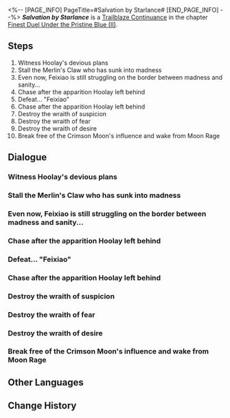 <%-- [PAGE_INFO]
PageTitle=#Salvation by Starlance#
[END_PAGE_INFO] --%>
{{Stub|Dialogue.}}
{{Mission Infobox
|id            = 2022306
|title         = 
|image         = <!--Mission Salvation by Starlance.png-->
|type          = Trailblaze Continuance
|event_name    = 
|chapter       = Finest Duel Under the Pristine Blue (II)
|requirements  = {{subst:void|<!--Unknown: {"Type":"Manual"}-->}}
|summary       = <!--official mission summary from Fate's Atlas-->
|characters    = Trailblazer
|startLocation = [[The Xianzhou Luofu]] - [[Skysplitter Arena]]
|world         = The Xianzhou Luofu
|area          = Skysplitter Arena
|prev          = 
|next          = 
|rewards       = 
}}
'''''Salvation by Starlance''''' is a [[Trailblaze Continuance]] in the chapter [[Finest Duel Under the Pristine Blue (II)]].

==Steps==
# Witness Hoolay's devious plans
# Stall the Merlin's Claw who has sunk into madness
# Even now, Feixiao is still struggling on the border between madness and sanity...
# Chase after the apparition Hoolay left behind
# Defeat... "Feixiao"
# Chase after the apparition Hoolay left behind
# Destroy the wraith of suspicion
# Destroy the wraith of fear
# Destroy the wraith of desire
# Break free of the Crimson Moon's influence and wake from Moon Rage

<!--
==Gameplay Notes==

--><!--
==Trial Character==

-->
==Dialogue==
{{Stub Dialogue}}

===Witness Hoolay's devious plans===
{{Mission Description|type=continuance|location=Skysplitter Arena|For the Father Wolf who leads the pack, the possibility of returning empty-handed must always be taken into consideration when planning each and every hunt...}}
{{Dialogue Start}}
:{{tx}}
{{Dialogue End}}

===Stall the Merlin's Claw who has sunk into madness===
{{Mission Description|type=continuance|location=Skysplitter Arena|update|In response to Hoolay's dying blow, the Merlin's Claw has no choice but to use everything in her power to confront the Crimson Moon hanging in the sky. As though she had returned to the battlefields of yore, she initiates a bloody massacre that has no end in sight. There is only one way to bring her out of madness: Stall for time.}}
{{Dialogue Start}}
:{{tx}}
{{Dialogue End}}

===Even now, Feixiao is still struggling on the border between madness and sanity...===
{{Dialogue Start}}
:{{tx}}
{{Dialogue End}}

===Chase after the apparition Hoolay left behind===
{{Mission Description|type=continuance|location=Inner Beast's Battlefield|update|On the empty battlefield, a tenacious and freshly-dead foe makes an appearance once more. The veteran hunter is primed to go on a special hunt... but this time, she is the prey.}}
{{Dialogue Start}}
:{{tx}}
{{Dialogue End}}

===Defeat... "Feixiao"===
{{Dialogue Start}}
:{{tx}}
{{Dialogue End}}

===Chase after the apparition Hoolay left behind===
{{Dialogue Start}}
:{{tx}}
{{Dialogue End}}

===Destroy the wraith of suspicion===
{{Dialogue Start}}
:{{tx}}
{{Dialogue End}}

===Destroy the wraith of fear===
{{Dialogue Start}}
:{{tx}}
{{Dialogue End}}

===Destroy the wraith of desire===
{{Dialogue Start}}
:{{tx}}
{{Dialogue End}}

===Break free of the Crimson Moon's influence and wake from Moon Rage===
{{Dialogue Start}}
:{{tx}}
{{Dialogue End}}

==Other Languages==
{{Other Languages
|en   = Salvation by Starlance
|zhs  = 欃枪烈烈，心兽灭却
|zht  = 欃槍烈烈，心獸滅卻
|ja   = 心獣滅却、烈々たる流星
|ko   = 타오른 유성, 소멸한 심수
|es   = Lanza estelar redentora
|fr   = Rédemption de la lance stellaire
|ru   = Яркий звездопад, зверь в узде
|th   = ประกายลุกโชนโค่นจิตอสูร
|vi   = Sao Chổi Rực Cháy, Diệt Trừ Thú Tâm
|de   = Erlösung durch Sternenlanze
|id   = Penyelamatan oleh Tombak Bintang
|pt   = Salvação da Lança Estelar
}}

==Change History==
{{Change History|2.5}}
